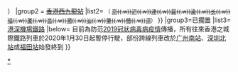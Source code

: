 {{Navbox
|name=香港城際鐵路
|title=[[城際直通車|香港城際鐵路]]
|image=[[File:Flag of Hong Kong.svg|50px|香港特別行政區區旗]]
|listclass=hlist
|group1=暫停運作
|list1=
{{Navbox|subgroup
|group1 = <s>[[紅磡站|香港紅磡站]]</s>
|list1 = <s>{{港鐵路線標誌|ITT|S}}</s><small>（<s>{{港鐵路線標誌|ITT-GK|SL}}{{.w}}{{港鐵路線標誌|ITT-BK|SL}}{{.w}}{{港鐵路線標誌|ITT-SK|SL}}</s>）</small>
|group2 = <s>[[香港西九龍站]]</s>
|list2= <s>{{港鐵路線標誌|HSR|S}}</s> <small>（ <s>[[京港高速动车组列车|京]]{{.w}}[[沪港高速动车组列车|沪]]{{.w}}[[津港高速动车组列车|津]]{{.w}}[[昆港高速动车组列车|昆]]{{.w}}[[渝港高速动车组列车|渝]]{{.w}}[[长港高速动车组列车|长]]{{.w}}[[福港高速动车组列车|褔]]{{.w}}[[厦港高速动车组列车|厦]]{{.w}}[[邕港高速动车组列车|邕]]{{.w}}[[潮港高速动车组列车|潮]]{{.w}}[[汕港高速动车组列车|汕]]{{.w}}[[肇港高速动车组列车|肇]]{{.w}}[[穗港高速動車组列車|穗]]{{.w}}[[深港高速動車組列車|深]]</s>）</small>
}}
|group3=已擱置
|list3= [[港深機場鐵路]]
|below= 目前為防范[[2019冠状病毒病疫情]]傳播，所有往來香港之城際鐵路列車於2020年1月30日起暫停行駛，部份跨線列車改於[[广州南站]]、[[深圳北站]]或[[福田站]]始發終到
}}<noinclude>

[[Category:香港城際鐵路|*]]
</noinclude>